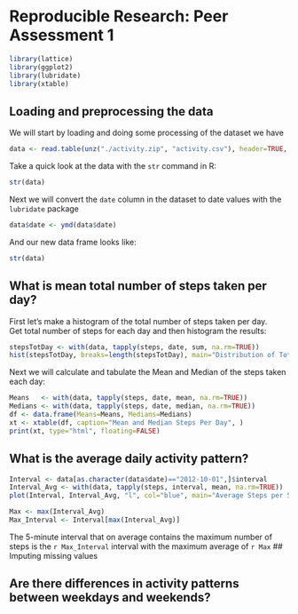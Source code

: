 # Reproducible Research: Peer Assessment 1
<!-- 
Load required R libraries
-->
```r
library(lattice)
library(ggplot2)
library(lubridate)
library(xtable)
```

<!--
modify
-->

## Loading and preprocessing the data
We will start by loading and doing some processing of the dataset we have

```r
data <- read.table(unz("./activity.zip", "activity.csv"), header=TRUE, sep=",", na.strings="NA")
```

Take a quick look at the data with the `str` command in R: 

```r
str(data)
```

Next we will convert the `date` column in the dataset to date values with the `lubridate` package

```r
data$date <- ymd(data$date)
```

And our new data frame looks like: 

```r
str(data)
```

## What is mean total number of steps taken per day?

First let's make a histogram of the total number of steps taken per day.   
Get total number of steps for each day and then histogram the results:

```r
stepsTotDay <- with(data, tapply(steps, date, sum, na.rm=TRUE))
hist(stepsTotDay, breaks=length(stepsTotDay), main="Distribution of Total Steps Taken Per Day", xlab="Total Number of Steps per day", col="steelblue")
```

Next we will calculate and tabulate the Mean and Median of the steps taken each day:


```r
Means   <- with(data, tapply(steps, date, mean, na.rm=TRUE))
Medians <- with(data, tapply(steps, date, median, na.rm=TRUE))
df <- data.frame(Means=Means, Medians=Medians)
xt <- xtable(df, caption="Mean and Median Steps Per Day", )
print(xt, type="html", floating=FALSE)
```

## What is the average daily activity pattern?

```r
Interval <- data[as.character(data$date)=="2012-10-01",]$interval
Interval_Avg <- with(data, tapply(steps, interval, mean, na.rm=TRUE))
plot(Interval, Interval_Avg, "l", col="blue", main="Average Steps per 5 Minute Interval", xlab="Interval", ylab="Steps Average", lwd=2)
```

```r
Max <- max(Interval_Avg)
Max_Interval <- Interval[max(Interval_Avg)]
```

The 5-minute interval that on average contains the maximum number of steps is the `r Max_Interval` interval with the maximum average of `r Max` 
## Imputing missing values



## Are there differences in activity patterns between weekdays and weekends?




<!--
To answer this let's first look at the total number of steps taken each day.  
For this step we will use the `lattice` package: 

```r
histogram(~ steps |date, data=data)
```

We can have a more clear plot of the distributions of steps per day if we histogram the 
log of the steps as follows: 

```r
histogram(~ log10(steps) |date, data=data)
```

To get the mean, median, and total number of steps taken per day we do:
-->